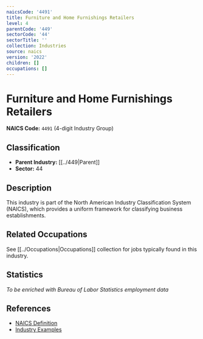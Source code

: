 ```yaml
---
naicsCode: '4491'
title: Furniture and Home Furnishings Retailers
level: 4
parentCode: '449'
sectorCode: '44'
sectorTitle: ''
collection: Industries
source: naics
version: '2022'
children: []
occupations: []
---
```

# Furniture and Home Furnishings Retailers

**NAICS Code:** `4491` (4-digit Industry Group)

## Classification

- **Parent Industry:** [[../449|Parent]]
- **Sector:** 44

## Description

This industry is part of the North American Industry Classification System (NAICS), which provides a uniform framework for classifying business establishments.

## Related Occupations

See [[../Occupations|Occupations]] collection for jobs typically found in this industry.

## Statistics

*To be enriched with Bureau of Labor Statistics employment data*

## References

- [NAICS Definition](https://www.census.gov/naics/)
- [Industry Examples](https://www.census.gov/naics/2022NAICS/)
